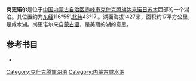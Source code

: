'''岗更诺尔'''是位于[[中国|中国]][[内蒙古自治区|内蒙古自治区]][[赤峰市|赤峰市]][[克什克腾旗|克什克腾旗]][[达来诺日苏木|达来诺日苏木]]西部的一个湖泊。其位置约为[[东经|东经]]116°55′,[[北纬|北纬]]43°17′。湖面海拔1427米，面积约17平方公里，是咸水湖。岗更诺尔来自[[蒙古语|蒙古语]]，是美丽的湖的意思。
== 参考书目 ==
*{{cite book|author=牧寒 |title=《内蒙古湖泊》 |year=2003 |publisher=内蒙古人民出版社 |isbn=9787204039883  }}
{{内蒙古小作品}}

[[Category:克什克腾旗湖泊|Category:克什克腾旗湖泊]]
[[Category:内蒙古咸水湖|Category:内蒙古咸水湖]]